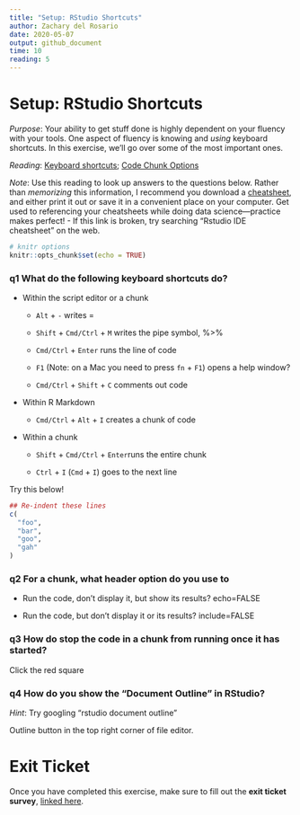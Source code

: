 ---
title: "Setup: RStudio Shortcuts"
author: Zachary del Rosario
date: 2020-05-07
output: github_document
time: 10
reading: 5
---

# Setup: RStudio Shortcuts

*Purpose*: Your ability to get stuff done is highly dependent on your fluency
with your tools. One aspect of fluency is knowing and *using* keyboard
shortcuts. In this exercise, we'll go over some of the most important ones.

*Reading*: [Keyboard shortcuts](https://support.rstudio.com/hc/en-us/articles/200711853-Keyboard-Shortcuts); [Code Chunk Options](https://rmarkdown.rstudio.com/lesson-3.html)

*Note*: Use this reading to look up answers to the questions below. Rather than *memorizing* this information, I recommend you download a [cheatsheet](https://github.com/rstudio/cheatsheets/blob/main/rstudio-ide.pdf), and either print it out or save it in a convenient place on your computer. Get used to referencing your cheatsheets while doing data science---practice makes perfect!
- If this link is broken, try searching "Rstudio IDE cheatsheet" on the web.

```{r setup, include=FALSE}
# knitr options
knitr::opts_chunk$set(echo = TRUE)
```

### __q1__ What do the following keyboard shortcuts do?

* Within the script editor or a chunk

    * `Alt` + `-` writes =


    * `Shift` + `Cmd/Ctrl` + `M` writes the pipe symbol, %>% 


    * `Cmd/Ctrl` + `Enter` runs the line of code


    * `F1` (Note: on a Mac you need to press `fn` + `F1`) opens a help window?


	* `Cmd/Ctrl` + `Shift` + `C` comments out code



* Within R Markdown

    * `Cmd/Ctrl` + `Alt` + `I` creates a chunk of code


* Within a chunk

    * `Shift` + `Cmd/Ctrl` + `Enter`runs the entire chunk


    * `Ctrl` + `I` (`Cmd` + `I`) goes to the next line


Try this below!

```{r}
## Re-indent these lines
c(
  "foo",
  "bar",
  "goo",
  "gah"
)
```


### __q2__ For a chunk, what header option do you use to

* Run the code, don't display it, but show its results?
echo=FALSE

* Run the code, but don't display it or its results?
include=FALSE

### __q3__ How do stop the code in a chunk from running once it has started?
Click the red square

### __q4__ How do you show the "Document Outline" in RStudio?

*Hint*: Try googling "rstudio document outline"

Outline button in the top right corner of file editor.

<!-- include-exit-ticket -->
# Exit Ticket
<!-- -------------------------------------------------- -->

Once you have completed this exercise, make sure to fill out the **exit ticket survey**, [linked here](https://docs.google.com/forms/d/e/1FAIpQLSeuq2LFIwWcm05e8-JU84A3irdEL7JkXhMq5Xtoalib36LFHw/viewform?usp=pp_url&entry.693978880=e-setup04-rstudio-shortcuts-assignment.Rmd).
